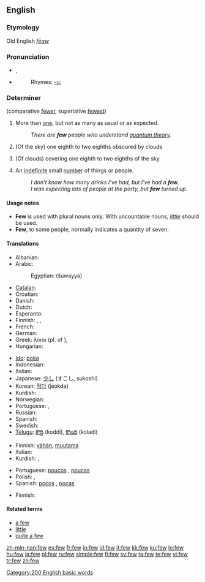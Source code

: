 {{See|Few}}
==English==

{{rank|face|tell|because|177|few|whom|love|far}}

===Etymology===
Old English ''[[fēaw]]''

===Pronunciation===
* {{IPA|/fjuː/}}, {{SAMPA|/fju:/}}
* {{audio|en-us-few.ogg|Audio (US)}}
*: Rhymes: [[Rhymes:English:-uː|-uː]]

===Determiner===
{{en-det}} (comparative [[fewer]], superlative [[fewest]])

# More than [[one]], but not as many as usual or as expected.
#: ''There are '''few''' people who understand [[quantum theory]].''
# {{meteorology}} {{not comparable}} (Of the sky) one eighth to two eighths obscured by clouds
# {{meteorology}} {{not comparable}} (Of clouds) covering one eighth to two eighths of the sky
# An [[indefinite]] small [[number]] of things or people.
#: ''I don't know how many drinks I've had, but I've had a '''few'''.''
#: ''I was expecting lots of people at the party, but '''few''' turned up.''

====Usage notes====
* '''Few''' is used with plural nouns only.  With uncountable nouns, ''[[little]]'' should be used.
* '''Few''', to some people, normally indicates a quantity of seven.

====Translations====
{{trans-top|more than one, but not as many as usual or as expected}}
* Albanian: {{t-|sq|pak|xs=Albanian}}
* Arabic:
*: Egyptian: {{Arab|[[شوية]]}} (šuwayya)
* [[Catalan]]: {{t|ca|poc}}
* Croatian: {{t+|hr|malo}}
* Danish: {{t+|da|få}}
* Dutch: {{t+|nl|weinig}}
* Esperanto: {{t-|eo|malmulta|xs=Esperanto}}
* Finnish: {{t+|fi|harva}}, {{t+|fi|vähän}}, {{t+|fi|muutama}}
* French: {{t+|fr|peu}}
* German: {{t+|de|wenig}}
* Greek: λίγοι (pl. of {{t+|el|λίγος|sc=Grek}}), {{t+|el|μερικοί|sc=Grek}}
* Hungarian: {{t+|hu|kevés}}
{{trans-mid}}
* [[Ido]]: [[poka]]
* Indonesian: {{t+|id|sedikit|xs=Indonesian}}
* Italian: {{t+|it|poco}}
* Japanese: [[少し]] (すこし, sukoshi)
* Korean: [[적다]] (jeokda)
* Kurdish: {{t+|ku|که‌م|sc=KUchar}}
* Norwegian: {{t+|no|få}}
* Portuguese: {{t+|pt|poucos|m}}, {{t|pt|poucas|f}}
* Russian: {{t+|ru|немногий|tr=nemnogij|sc=Cyrl}}
* Spanish: {{t+|es|poco}}
* Swedish: {{t+|sv|få}}
* [[Telugu]]: [[కొద్ది]] (koddi), [[కొలది]] (koladi)
{{trans-bottom}}

{{trans-top|(''meteorology'') 1-2 eights covered with clouds}}
{{trans-mid}}
{{trans-bottom}}

{{trans-top|(''meteorology'') covering 1-2 eighths of the sky}}
{{trans-mid}}
{{trans-bottom}}

{{trans-top|small number}}
* Finnish: [[vähän]], [[muutama]]
* Italian: {{t+|it|pochi}}
* Kurdish: {{KUchar|[[که‌م]]}}, {{KUchar|[[که‌مێ]]}}
{{trans-mid}}
* Portuguese: [[poucos]] {{m}}, [[poucas]] {{f}}
* Polish: {{t|pl|kilka}}, {{t|pl|parę}}
* Spanish: [[pocos]] {{m}}, [[pocas]] {{f}}
{{trans-bottom}}

<!-- s1 do sth with this -->
{{trans-top|elite group}}
* Finnish: {{t+|fi|harva|alt=harvat}}
{{trans-mid}}
{{trans-bottom}}

====Related terms====
* [[a few]]
* [[little]]
* [[quite a few]]

[[Category:200 English basic words]]

[[zh-min-nan:few]]
[[es:few]]
[[fr:few]]
[[io:few]]
[[id:few]]
[[it:few]]
[[kk:few]]
[[ku:few]]
[[lo:few]]
[[hu:few]]
[[ja:few]]
[[pl:few]]
[[ru:few]]
[[simple:few]]
[[fi:few]]
[[sv:few]]
[[ta:few]]
[[te:few]]
[[vi:few]]
[[tr:few]]
[[zh:few]]